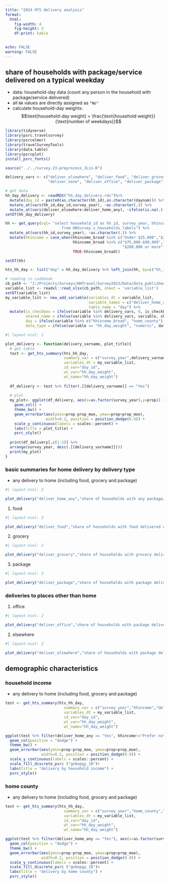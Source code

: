 ```yaml
---
title: "2024 HTS delivery analysis"
format: 
  html:
    fig-width: 4
    fig-height: 3
    df-print: kable
  

echo: FALSE
warning: FALSE
---
```


## share of households with package/service delivered on a typical weekday

- data: household-day data (count any person in the household with package/service delivered)
- all `NA` values are directly assigned as `"No"`
- calculate household-day weights: 
$$\text{household-day weight} = \frac{\text{household weight}}{\text{number of weekdays}}$$

```r
library(tidyverse)
library(psrc.travelsurvey)
library(psrcelmer)
library(travelSurveyTools)
library(data.table)
library(psrcplot)
install_psrc_fonts()

source("../../survey-23-preprocess_JLin.R")

delivery_vars <- c("deliver_elsewhere", "deliver_food", "deliver_grocery",
                   "deliver_none", "deliver_office", "deliver_package")

# get data
hh_day_delivery <- readRDS("hh_day_delivery.rds")%>%
  mutate(day_id = paste0(as.character(hh_id),as.character(daynum))) %>% 
  mutate_at(vars(hh_id,day_id,survey_year), ~as.character(.)) %>% 
  mutate_at(vars(deliver_elsewhere:deliver_home_any), ~ifelse(is.na(.),"No",.))
setDT(hh_day_delivery)

hh <- get_query(sql= "select household_id as hh_id, survey_year, hhincome_broad, home_county
                         from HHSurvey.v_households_labels") %>% 
  mutate_at(vars(hh_id,survey_year), ~as.character(.)) %>%
  mutate(hhincome = case_when(hhincome_broad %in% c("Under $25,000","$25,000-$49,999","$50,000-$74,999")~"Under $75,000",
                              hhincome_broad %in% c("$75,000-$99,999","$100,000 or more","$100,000-$199,000",
                                                    "$200,000 or more")~"$75,000+",
                              TRUE~hhincome_broad))

setDT(hh)

hts_hh_day <- list("day" = hh_day_delivery %>% left_join(hh, by=c("hh_id","survey_year")))
```

```r
# reading in codebook
cb_path <- "J:/Projects/Surveys/HHTravel/Survey2023/Data/data_published/PSRC_Codebook_2023_v1.xlsx"
variable_list <- readxl::read_xlsx(cb_path, sheet = 'variable_list')
setDT(variable_list)
my_variable_list <- new_add_variable(variables_dt = variable_list, 
                                     variable_names = c("deliver_home_any","hhincome","hh_day_weight"), 
                                     table_name = "day") %>%
  mutate(is_checkbox = ifelse(variable %in% delivery_vars, 0, is_checkbox),
         shared_name = ifelse(variable %in% delivery_vars, variable, shared_name),
         day = ifelse(variable %in% c("hhincome_broad", "home_county"),1,day),
         data_type = ifelse(variable == "hh_day_weight", "numeric", data_type))

```

```r
#| layout-ncol: 2

plot_delivery <- function(delivery_varname, plot_title){
  # get table
  test <- get_hts_summary(hts_hh_day, 
                          summary_var = c("survey_year",delivery_varname), 
                          variables_dt = my_variable_list, 
                          id_var="day_id",
                          wt_var="hh_day_weight",
                          wt_name="hh_day_weight")
  
  df_delivery <- test %>% filter(.[[delivery_varname]] == "Yes")
  
  # plot
  my_plot<- ggplot(df_delivery, aes(x=as.factor(survey_year),y=prop)) +
    geom_col() +
    theme_bw() +
    geom_errorbar(aes(ymin=prop-prop_moe, ymax=prop+prop_moe),
                  width=0.2, position = position_dodge(0.9)) +
    scale_y_continuous(labels = scales::percent) +
    labs(title = plot_title) +
    psrc_style()
  
  print(df_delivery[,c(1:3)] %>%
  arrange(survey_year, desc(.[[delivery_varname]])))
  print(my_plot)
}

```

### basic summaries for home delivery by delivery type

- any delivery to home (including food, grocery and package)
```r
#| layout-ncol: 2

plot_delivery("deliver_home_any","share of households with any package/service delivered on a typical weekday")
```

1. food
```r
#| layout-ncol: 2

plot_delivery("deliver_food","share of households with food delivered on a typical weekday")

```

2. grocery
```r
#| layout-ncol: 2

plot_delivery("deliver_grocery","share of households with grocery delivered on a typical weekday")

```

3. package
```r
#| layout-ncol: 2

plot_delivery("deliver_package","share of households with package delivered on a typical weekday")

```


### deliveries to places other than home

1. office
```r
#| layout-ncol: 2

plot_delivery("deliver_office","share of households with package delivered at office on a typical weekday")

```

2. elsewhere
```r
#| layout-ncol: 2

plot_delivery("deliver_elsewhere","share of households with package delivered elsewhere on a typical weekday")

```

## demographic characteristics

### household income

- any delivery to home (including food, grocery and package)
```r
test <- get_hts_summary(hts_hh_day, 
                          summary_var = c("survey_year","hhincome","deliver_home_any"), 
                          variables_dt = my_variable_list, 
                          id_var="day_id",
                          wt_var="hh_day_weight",
                          wt_name="hh_day_weight")

ggplot(test %>% filter(deliver_home_any == "Yes", hhincome!="Prefer not to answer"), aes(x=as.factor(survey_year),y=prop, fill=hhincome)) +
  geom_col(position = "dodge") +
  theme_bw() +
  geom_errorbar(aes(ymin=prop-prop_moe, ymax=prop+prop_moe),
                width=0.2, position = position_dodge(0.9)) +
  scale_y_continuous(labels = scales::percent) +
  scale_fill_discrete_psrc ("gnbopgy_10")+
  labs(title = "delivery by household income") +
  psrc_style()
```

### home county

- any delivery to home (including food, grocery and package)
```r
test <- get_hts_summary(hts_hh_day, 
                          summary_var = c("survey_year","home_county","deliver_home_any"), 
                          variables_dt = my_variable_list, 
                          id_var="day_id",
                          wt_var="hh_day_weight",
                          wt_name="hh_day_weight")

ggplot(test %>% filter(deliver_home_any == "Yes"), aes(x=as.factor(survey_year),y=prop, fill=home_county)) +
  geom_col(position = "dodge") +
  theme_bw() +
  geom_errorbar(aes(ymin=prop-prop_moe, ymax=prop+prop_moe),
                width=0.2, position = position_dodge(0.9)) +
  scale_y_continuous(labels = scales::percent) +
  scale_fill_discrete_psrc ("gnbopgy_10")+
  labs(title = "delivery by home county") +
  psrc_style()
```


